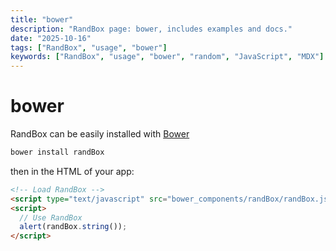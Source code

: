 ```yaml
---
title: "bower"
description: "RandBox page: bower, includes examples and docs."
date: "2025-10-16"
tags: ["RandBox", "usage", "bower"]
keywords: ["RandBox", "usage", "bower", "random", "JavaScript", "MDX"]
---
```


# bower

RandBox can be easily installed with [Bower](https://bower.io)

```bash
bower install randBox
```

then in the HTML of your app:

```html
<!-- Load RandBox -->
<script type="text/javascript" src="bower_components/randBox/randBox.js"></script>
<script>
  // Use RandBox
  alert(randBox.string());
</script>
```

